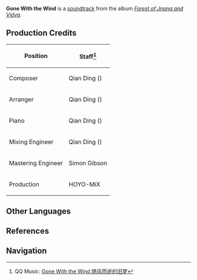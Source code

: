 {{Soundtrack Infobox
|title          =
|image          = Forest of Jnana and Vidya.png
|album          = Forest of Jnana and Vidya
|disc           = 2
|number         = 52
|featured       =
|featured2      =
|featured3      =
|featured_disc  =
|featured_disc2 =
|featured_disc3 =
|youtube_id     = IdxjhURKEEE
|spotify_id     = 6M8RxebcOX2HKpobLmijVl
|played_in      = Ardravi Valley
|during         = [[Ardravi Valley]] (Night)
|domain         =
|previous       = Whitewood Memorabilia
|next           = Transparent Night
}}
'''Gone With the Wind''' is a [[soundtrack]] from the album ''[[Forest of Jnana and Vidya]]''.

==Production Credits==
{| class="wikitable" style="text-align:left; height:0.5em"
! Position
! Staff<ref>QQ Music: [https://y.qq.com/n/ryqq/songDetail/002NZqgl3pAoJK Gone With the Wind 随风而逝的旧梦]</ref>
|-
! Composer
| Qian Ding ({{zh|丁谦}})
|-
! Arranger
| Qian Ding ({{zh|丁谦}})
|-
! Piano
| Qian Ding ({{zh|丁谦}})
|-
! Mixing Engineer
| Qian Ding ({{zh|丁谦}})
|-
! Mastering Engineer
| Simon Gibson
|-
! Production
| HOYO-MiX
|}
<!--
==Videos==
<gallery hideaddbutton="true" captionalign="center">
</gallery>

==Trivia==
-->
==Other Languages==
{{Other Languages
|en      = Gone With the Wind
|zhs     = 随风而逝的旧梦
|zhs_rm  = Suìfēng Ér Shì de Jiùmèng
|zht     = 隨風而逝的舊夢
|zht_rm  = Suìfēng Ér Shì de Jiùmèng
|zh_tl   = 
|ja      = 旧き夢は風と去る
|ja_rm   = Furuki Yume wa Kaze to Saru
|ja_tl   = 
|tr      = 
|tr_tl   = 
|it      = 
|it_tl   = 
}}

==References==
{{Reflist}}

==Navigation==
{{Soundtrack Navbox|Forest of Jnana and Vidya}}